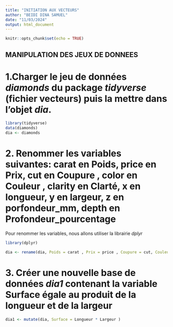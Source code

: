 ```yaml
---
title: "INITIATION AUX VECTEURS"
author: "BEIDI DINA SAMUEL"
date: "11/03/2024"
output: html_document
---
```


```r
knitr::opts_chunk$set(echo = TRUE)
```

## MANIPULATION DES JEUX DE DONNEES

# 1.Charger le jeu de données _diamonds_ du package _tidyverse_ (fichier vecteurs) puis la mettre dans l'objet _dia_.

```r
library(tidyverse)
data(diamonds)
dia <- diamonds

```


# 2. Renommer les variables suivantes: carat en Poids, price en Prix, cut en Coupure , color en Couleur , clarity en Clarté, x en longueur, y en largeur, z en porfondeur_mm, depth en Profondeur_pourcentage
Pour renommer les variables, nous allons utiliser la librairie _dplyr_

```r

library(dplyr)

dia <- rename(dia, Poids = carat , Prix = price , Coupure = cut, Couleur = color , Clarte = clarity ,  Longueur = x , Largeur = y , Profondeur_mm = z, Profondeur_pourcentage = depth)

```

# 3. Créer une nouvelle base de données _dia1_ contenant la variable Surface égale au produit de la longueur et de la largeur

```r
dia1 <- mutate(dia, Surface = Longueur * Largeur )
```


